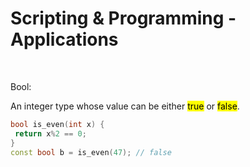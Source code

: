 # Scripting & Programming - Applications {.unnumbered}

<br>

::: {.lead}
Bool:

An integer type whose value can be either [true]{.mark} or [false]{.mark}.
:::

```cpp
bool is_even(int x) {
 return x%2 == 0;
}
const bool b = is_even(47); // false
```
